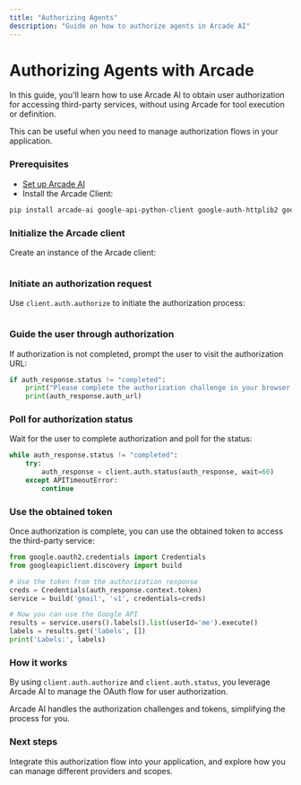 ```yaml
---
title: "Authorizing Agents"
description: "Guide on how to authorize agents in Arcade AI"
---
```



# Authorizing Agents with Arcade

In this guide, you'll learn how to use Arcade AI to obtain user authorization
for accessing third-party services, without using Arcade for tool execution or
definition.

This can be useful when you need to manage authorization flows in your
application.

<Steps>

### Prerequisites

- [Set up Arcade AI](/guides/quickstart)
- Install the Arcade Client:

```bash
pip install arcade-ai google-api-python-client google-auth-httplib2 google-auth-oauthlib
```

### Initialize the Arcade client

Create an instance of the Arcade client:

```python file=<rootDir>/examples/code/custom_auth.py#L1-L5 {5}

```

### Initiate an authorization request

Use `client.auth.authorize` to initiate the authorization process:

```python file=<rootDir>/examples/code/custom_auth.py#L7-L14 {3-8}

```

### Guide the user through authorization

If authorization is not completed, prompt the user to visit the authorization
URL:

```python
if auth_response.status != "completed":
    print("Please complete the authorization challenge in your browser:")
    print(auth_response.auth_url)
```

### Poll for authorization status

Wait for the user to complete authorization and poll for the status:

```python
while auth_response.status != "completed":
    try:
        auth_response = client.auth.status(auth_response, wait=60)
    except APITimeoutError:
        continue
```

### Use the obtained token

Once authorization is complete, you can use the obtained token to access the
third-party service:

```python
from google.oauth2.credentials import Credentials
from googleapiclient.discovery import build

# Use the token from the authorization response
creds = Credentials(auth_response.context.token)
service = build('gmail', 'v1', credentials=creds)

# Now you can use the Google API
results = service.users().labels().list(userId='me').execute()
labels = results.get('labels', [])
print('Labels:', labels)
```

</Steps>

### How it works

By using `client.auth.authorize` and `client.auth.status`, you leverage Arcade
AI to manage the OAuth flow for user authorization.

Arcade AI handles the authorization challenges and tokens, simplifying the
process for you.

### Next steps

Integrate this authorization flow into your application, and explore how you can
manage different providers and scopes.
